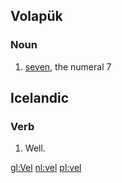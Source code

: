 == Volapük == 
===Noun === 
# [[seven]], the numeral 7

==Icelandic==
===Verb=== 

# Well.

[[gl:Vel]]
[[nl:vel]]
[[pl:vel]]